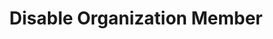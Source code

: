 ---
openapi: firework-v2-openapi post /organizations/{organization_id}/members/{user_id}/disable
title: Disable Organization Member
---